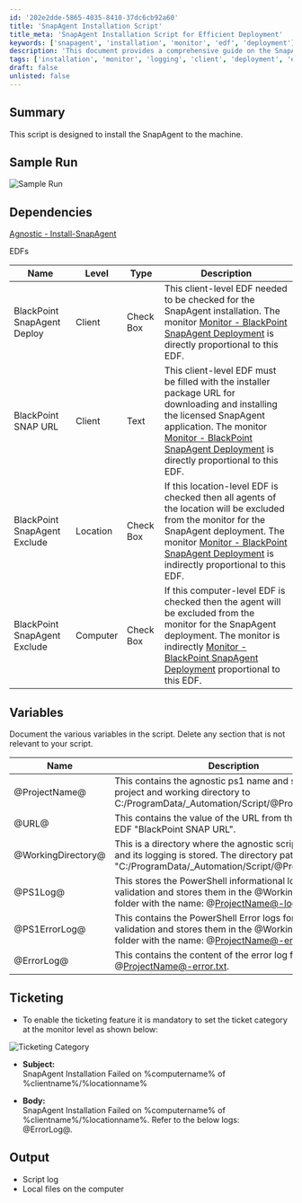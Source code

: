 ```yaml
---
id: '202e2dde-5865-4035-8410-37dc6cb92a60'
title: 'SnapAgent Installation Script'
title_meta: 'SnapAgent Installation Script for Efficient Deployment'
keywords: ['snapagent', 'installation', 'monitor', 'edf', 'deployment']
description: 'This document provides a comprehensive guide on the SnapAgent installation script, detailing its dependencies, variables, and ticketing features for efficient deployment and monitoring. It includes sample runs, variable documentation, and logging information to assist in successful implementation.'
tags: ['installation', 'monitor', 'logging', 'client', 'deployment', 'error']
draft: false
unlisted: false
---
```

## Summary

This script is designed to install the SnapAgent to the machine.

## Sample Run

![Sample Run](../../../static/img/BlackPoint---SnapAgent-Installer/image_1.png)

## Dependencies

[Agnostic - Install-SnapAgent](https://proval.itglue.com/DOC-5078775-16179603)  

EDFs

| Name                             | Level   | Type       | Description                                                                                                                                                                                                                                                                                        |
|----------------------------------|---------|------------|----------------------------------------------------------------------------------------------------------------------------------------------------------------------------------------------------------------------------------------------------------------------------------------------------|
| BlackPoint SnapAgent Deploy      | Client  | Check Box  | This client-level EDF needed to be checked for the SnapAgent installation. The monitor [Monitor - BlackPoint SnapAgent Deployment](https://proval.itglue.com/DOC-5078775-16179604) is directly proportional to this EDF.                                                                          |
| BlackPoint SNAP URL              | Client  | Text       | This client-level EDF must be filled with the installer package URL for downloading and installing the licensed SnapAgent application. The monitor [Monitor - BlackPoint SnapAgent Deployment](https://proval.itglue.com/DOC-5078775-16179604) is directly proportional to this EDF.                   |
| BlackPoint SnapAgent Exclude     | Location| Check Box  | If this location-level EDF is checked then all agents of the location will be excluded from the monitor for the SnapAgent deployment. The monitor [Monitor - BlackPoint SnapAgent Deployment](https://proval.itglue.com/DOC-5078775-16179604) is indirectly proportional to this EDF.              |
| BlackPoint SnapAgent Exclude     | Computer| Check Box  | If this computer-level EDF is checked then the agent will be excluded from the monitor for the SnapAgent deployment. The monitor is indirectly [Monitor - BlackPoint SnapAgent Deployment](https://proval.itglue.com/DOC-5078775-16179604) proportional to this EDF.                                 |

## Variables

Document the various variables in the script. Delete any section that is not relevant to your script.

| Name               | Description                                                                                                                                                                                                                     |
|--------------------|---------------------------------------------------------------------------------------------------------------------------------------------------------------------------------------------------------------------------------|
| @ProjectName@      | This contains the agnostic ps1 name and sets that as a project and working directory to C:/ProgramData/_Automation/Script/@ProjectName@.                                                                                     |
| @URL@              | This contains the value of the URL from the client-level EDF "BlackPoint SNAP URL".                                                                                                                                           |
| @WorkingDirectory@ | This is a directory where the agnostic script download and its logging is stored. The directory path is "C:/ProgramData/_Automation/Script/@ProjectName@".                                                                   |
| @PS1Log@           | This stores the PowerShell informational logs for validation and stores them in the @WorkingDirectory@ folder with the name: @ProjectName@-log.txt.                                                                           |
| @PS1ErrorLog@      | This contains the PowerShell Error logs for the validation and stores them in the @WorkingDirectory@ folder with the name: @ProjectName@-error.txt.                                                                          |
| @ErrorLog@         | This contains the content of the error log file i.e. @ProjectName@-error.txt.                                                                                                                                               |

## Ticketing

- To enable the ticketing feature it is mandatory to set the ticket category at the monitor level as shown below:

![Ticketing Category](../../../static/img/BlackPoint---SnapAgent-Installer/image_2.png)

- **Subject:**  
  SnapAgent Installation Failed on %computername% of %clientname%/%locationname%

- **Body:**  
  SnapAgent Installation Failed on %computername% of %clientname%/%locationname%. Refer to the below logs:  
  @ErrorLog@.

## Output

- Script log
- Local files on the computer











